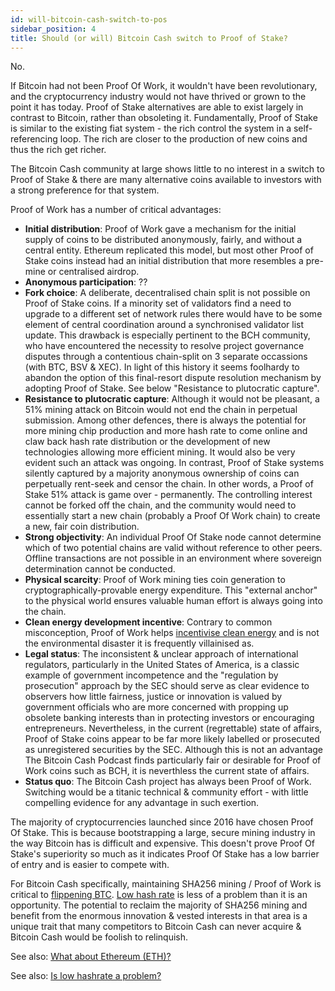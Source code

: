 ```yaml
---
id: will-bitcoin-cash-switch-to-pos
sidebar_position: 4
title: Should (or will) Bitcoin Cash switch to Proof of Stake?
---
```


No.

If Bitcoin had not been Proof Of Work, it wouldn't have been revolutionary, and the cryptocurrency industry would not have thrived or grown to the point it has today. Proof of Stake alternatives are able to exist largely in contrast to Bitcoin, rather than obsoleting it. Fundamentally, Proof of Stake is similar to the existing fiat system - the rich control the system in a self-referencing loop. The rich are closer to the production of new coins and thus the rich get richer.

The Bitcoin Cash community at large shows little to no interest in a switch to Proof of Stake & there are many alternative coins available to investors with a strong preference for that system.

Proof of Work has a number of critical advantages:

- **Initial distribution**: Proof of Work gave a mechanism for the initial supply of coins to be distributed anonymously, fairly, and without a central entity. Ethereum replicated this model, but most other Proof of Stake coins instead had an initial distribution that more resembles a pre-mine or centralised airdrop.
- **Anonymous participation**: ??
- **Fork choice**: A deliberate, decentralised chain split is not possible on Proof of Stake coins. If a minority set of validators find a need to upgrade to a different set of network rules there would have to be some element of central coordination around a synchronised validator list update. This drawback is especially pertinent to the BCH community, who have encountered the necessity to resolve project governance disputes through a contentious chain-split on 3 separate occassions (with BTC, BSV & XEC). In light of this history it seems foolhardy to abandon the option of this final-resort dispute resolution mechanism by adopting Proof of Stake. See below "Resistance to plutocratic capture".
- **Resistance to plutocratic capture**: Although it would not be pleasant, a 51% mining attack on Bitcoin would not end the chain in perpetual submission. Among other defences, there is always the potential for more mining chip production and more hash rate to come online and claw back hash rate distribution or the development of new technologies allowing more efficient mining. It would also be very evident such an attack was ongoing. In contrast, Proof of Stake systems silently captured by a majority anonymous ownership of coins can perpetually rent-seek and censor the chain. In other words, a Proof of Stake 51% attack is game over - permanently. The controlling interest cannot be forked off the chain, and the community would need to essentially start a new chain (probably a Proof Of Work chain) to create a new, fair coin distribution.
- **Strong objectivity**: An individual Proof Of Stake node cannot determine which of two potential chains are valid without reference to other peers. Offline transactions are not possible in an environment where sovereign determination cannot be conducted.
- **Physical scarcity**: Proof of Work mining ties coin generation to cryptographically-provable energy expenditure. This "external anchor" to the physical world ensures valuable human effort is always going into the chain.
- **Clean energy development incentive**: Contrary to common misconception, Proof of Work helps [incentivise clean energy](/faqs/Roadblocks/what-about-the-environment) and is not the environmental disaster it is frequently villainised as.
- **Legal status**: The inconsistent & unclear approach of international regulators, particularly in the United States of America, is a classic example of government incompetence and the "regulation by prosecution" approach by the SEC should serve as clear evidence to observers how little fairness, justice or innovation is valued by government officials who are more concerned with propping up obsolete banking interests than in protecting investors or encouraging entrepreneurs. Nevertheless, in the current (regrettable) state of affairs, Proof of Stake coins appear to be far more likely labelled or prosecuted as unregistered securities by the SEC. Although this is not an advantage The Bitcoin Cash Podcast finds particularly fair or desirable for Proof of Work coins such as BCH, it is neverthless the current state of affairs.
- **Status quo**: The Bitcoin Cash project has always been Proof of Work. Switching would be a titanic technical & community effort - with little compelling evidence for any advantage in such exertion.

The majority of cryptocurrencies launched since 2016 have chosen Proof Of Stake. This is because bootstrapping a large, secure mining industry in the way Bitcoin has is difficult and expensive. This doesn't prove Proof Of Stake's superiority so much as it indicates Proof Of Stake has a low barrier of entry and is easier to compete with.

For Bitcoin Cash specifically, maintaining SHA256 mining / Proof of Work is critical to [flippening BTC](/faqs/BCH-vs-BTC/can-bch-flip-btc). [Low hash rate](/faqs/BCH-vs-BTC/is-low-hashrate-a-problem) is less of a problem than it is an opportunity. The potential to reclaim the majority of SHA256 mining and benefit from the enormous innovation & vested interests in that area is a unique trait that many competitors to Bitcoin Cash can never acquire & Bitcoin Cash would be foolish to relinquish.

See also: [What about Ethereum (ETH)?](/faqs/Cryptocurrency/what-about-ethereum-eth)

See also: [Is low hashrate a problem?](/faqs/BCH-vs-BTC/is-low-hashrate-a-problem)
